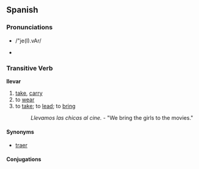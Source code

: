 ==Spanish==
=== Pronunciations ===
*{{SAMPA}} /"je(I).vAr/
*{{IPA|/'je(ɪ).vɑɹ/}}

=== Transitive Verb ===
'''llevar'''
# [[take]], [[carry]]
# to [[wear]]
# to [[take]]; to [[lead]]; to [[bring]]
#: ''Llevamos las chicas al cine.'' - "We bring the girls to the movies."

====Synonyms====
*[[traer]]

==== Conjugations ====
{{template:Es:-ar|llev}}